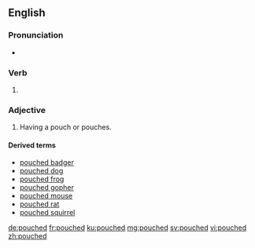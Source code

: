 ==English==

===Pronunciation===
* {{rhymes|aʊtʃt|lang=en}}

===Verb===
{{head|en|verb form}}

# {{en-past of|pouch}}

===Adjective===
{{en-adj|-}}

# Having a pouch or pouches.

====Derived terms====
* [[pouched badger]]
* [[pouched dog]]
* [[pouched frog]]
* [[pouched gopher]]
* [[pouched mouse]]
* [[pouched rat]]
* [[pouched squirrel]]

[[de:pouched]]
[[fr:pouched]]
[[ku:pouched]]
[[mg:pouched]]
[[sv:pouched]]
[[vi:pouched]]
[[zh:pouched]]